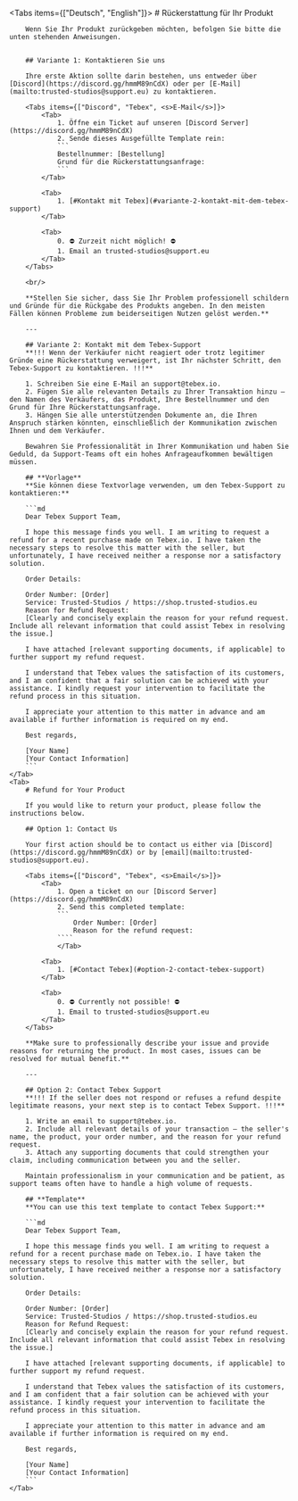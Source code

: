 
<Tabs items={["Deutsch", "English"]}>
    <Tab>
        # Rückerstattung für Ihr Produkt

        Wenn Sie Ihr Produkt zurückgeben möchten, befolgen Sie bitte die unten stehenden Anweisungen.


        ## Variante 1: Kontaktieren Sie uns

        Ihre erste Aktion sollte darin bestehen, uns entweder über [Discord](https://discord.gg/hmmM89nCdX) oder per [E-Mail](mailto:trusted-studios@support.eu) zu kontaktieren.

        <Tabs items={["Discord", "Tebex", <s>E-Mail</s>]}>
            <Tab>
                1. Öffne ein Ticket auf unseren [Discord Server](https://discord.gg/hmmM89nCdX)
                2. Sende dieses Ausgefüllte Template rein:
                ```
                Bestellnummer: [Bestellung]
                Grund für die Rückerstattungsanfrage:
                ```
            </Tab>

            <Tab>
                1. [#Kontakt mit Tebex](#variante-2-kontakt-mit-dem-tebex-support)
            </Tab>

            <Tab>
                0. ⛔ Zurzeit nicht möglich! ⛔
                1. Email an trusted-studios@support.eu
            </Tab>
        </Tabs>

        <br/>

        **Stellen Sie sicher, dass Sie Ihr Problem professionell schildern und Gründe für die Rückgabe des Produkts angeben. In den meisten Fällen können Probleme zum beiderseitigen Nutzen gelöst werden.**

        ---

        ## Variante 2: Kontakt mit dem Tebex-Support
        **!!! Wenn der Verkäufer nicht reagiert oder trotz legitimer Gründe eine Rückerstattung verweigert, ist Ihr nächster Schritt, den Tebex-Support zu kontaktieren. !!!**

        1. Schreiben Sie eine E-Mail an support@tebex.io.
        2. Fügen Sie alle relevanten Details zu Ihrer Transaktion hinzu – den Namen des Verkäufers, das Produkt, Ihre Bestellnummer und den Grund für Ihre Rückerstattungsanfrage.
        3. Hängen Sie alle unterstützenden Dokumente an, die Ihren Anspruch stärken könnten, einschließlich der Kommunikation zwischen Ihnen und dem Verkäufer.

        Bewahren Sie Professionalität in Ihrer Kommunikation und haben Sie Geduld, da Support-Teams oft ein hohes Anfrageaufkommen bewältigen müssen.

        ## **Vorlage**
        **Sie können diese Textvorlage verwenden, um den Tebex-Support zu kontaktieren:**

        ```md
        Dear Tebex Support Team,

        I hope this message finds you well. I am writing to request a refund for a recent purchase made on Tebex.io. I have taken the necessary steps to resolve this matter with the seller, but unfortunately, I have received neither a response nor a satisfactory solution.

        Order Details:

        Order Number: [Order]
        Service: Trusted-Studios / https://shop.trusted-studios.eu
        Reason for Refund Request:
        [Clearly and concisely explain the reason for your refund request. Include all relevant information that could assist Tebex in resolving the issue.]

        I have attached [relevant supporting documents, if applicable] to further support my refund request.

        I understand that Tebex values the satisfaction of its customers, and I am confident that a fair solution can be achieved with your assistance. I kindly request your intervention to facilitate the refund process in this situation.

        I appreciate your attention to this matter in advance and am available if further information is required on my end.

        Best regards,

        [Your Name]
        [Your Contact Information]
        ```
    </Tab>
    <Tab>
        # Refund for Your Product

        If you would like to return your product, please follow the instructions below.

        ## Option 1: Contact Us

        Your first action should be to contact us either via [Discord](https://discord.gg/hmmM89nCdX) or by [email](mailto:trusted-studios@support.eu).

        <Tabs items={["Discord", "Tebex", <s>Email</s>]}>
            <Tab>
                1. Open a ticket on our [Discord Server](https://discord.gg/hmmM89nCdX)
                2. Send this completed template:
                ```
                    Order Number: [Order]
                    Reason for the refund request:
                ````
                </Tab>

            <Tab>
                1. [#Contact Tebex](#option-2-contact-tebex-support)
            </Tab>

            <Tab>
                0. ⛔ Currently not possible! ⛔
                1. Email to trusted-studios@support.eu
            </Tab>
        </Tabs>

        **Make sure to professionally describe your issue and provide reasons for returning the product. In most cases, issues can be resolved for mutual benefit.**

        ---

        ## Option 2: Contact Tebex Support
        **!!! If the seller does not respond or refuses a refund despite legitimate reasons, your next step is to contact Tebex Support. !!!**

        1. Write an email to support@tebex.io.
        2. Include all relevant details of your transaction – the seller's name, the product, your order number, and the reason for your refund request.
        3. Attach any supporting documents that could strengthen your claim, including communication between you and the seller.

        Maintain professionalism in your communication and be patient, as support teams often have to handle a high volume of requests.

        ## **Template**
        **You can use this text template to contact Tebex Support:**

        ```md
        Dear Tebex Support Team,

        I hope this message finds you well. I am writing to request a refund for a recent purchase made on Tebex.io. I have taken the necessary steps to resolve this matter with the seller, but unfortunately, I have received neither a response nor a satisfactory solution.

        Order Details:

        Order Number: [Order]
        Service: Trusted-Studios / https://shop.trusted-studios.eu
        Reason for Refund Request:
        [Clearly and concisely explain the reason for your refund request. Include all relevant information that could assist Tebex in resolving the issue.]

        I have attached [relevant supporting documents, if applicable] to further support my refund request.

        I understand that Tebex values the satisfaction of its customers, and I am confident that a fair solution can be achieved with your assistance. I kindly request your intervention to facilitate the refund process in this situation.

        I appreciate your attention to this matter in advance and am available if further information is required on my end.

        Best regards,

        [Your Name]
        [Your Contact Information]
        ```
    </Tab>
</Tabs>

